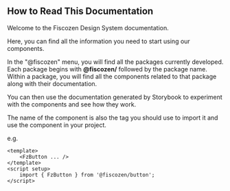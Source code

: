 
<Meta title="Welcome" />

## How to Read This Documentation

Welcome to the Fiscozen Design System documentation.

Here, you can find all the information you need to start using our components.

In the "@fiscozen" menu, you will find all the packages currently developed. Each package begins with **@fiscozen/** followed by the package name. Within a package, you will find all the components related to that package along with their documentation.

You can then use the documentation generated by Storybook to experiment with the components and see how they work.

The name of the component is also the tag you should use to import it and use the component in your project.

e.g.

```tsx
<template>
    <FzButton ... />
</template>
<script setup>
    import { FzButton } from '@fiscozen/button';
</script>
```
